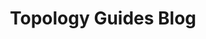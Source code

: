---
title: Topology Guides Blog
tags: [Blender, Modeling, References]
type: guide
link: https://topologyguides.com/
created: 2022-01-31T13:53:00+04:00
---